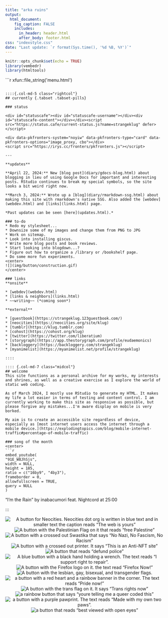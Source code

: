 ```yaml
---
title: "arka ruins"
output: 
  html_document:
    fig_caption: FALSE
    includes:
      in_header: header.html
      after_body: footer.html
css: "indexstyle.css"
date: "Last update: `r format(Sys.time(), '%d %B, %Y')`"
---
```


```r
knitr::opts_chunk$set(echo = TRUE)
library(vembedr)
library(htmltools)
```

::: {.container class="fluid-row d-flex flex-wrap align-content-stretch"}

```{=html}
```r
xfun::file_string('menu.html')
```
```

::::{.col-md-5 class="rightcol"}
## currently {.tabset .tabset-pills}

### status

<div id="statuscafe"><div id="statuscafe-username"></div><div id="statuscafe-content"></div></div><script src="https://status.cafe/current-status.js?name=strangeklug" defer></script>

<div data-pkfronters-system="noyiw" data-pkfronters-type="card" data-pkfronters-options="image_proxy, cbo"></div>
<script src="https://irys.cc/fronters/pkfronters.js"></script>

---

**updates**

**April 22, 2024:** New [blog post](diary/gdocs-blog.html) about blogging in lieu of using Google Docs for important and interesting posts. RStudio continues to break my special symbols, so the site looks a bit weird right now.

**March 3, 2024:** Wrote up a [blog](diary/rmarkdown-ssg.html) about making this site with rmarkdown's native SSG. Also added the [webdev](webdev.html) and [links](links.html) page.

*Past updates can be seen [here](updates.html).*

### to-do
* Redo my stylesheet...
* Downsize some of my images and change them from PNG to JPG
* Work on sitemap.
* Look into installing giscus.
* Write more blog posts and book reviews.
* Start looking into blogdown...?
* Figure out how to organize a /library or /bookshelf page.
* Do some more fun experiments.
<center>
![](img/button/construction.gif)
</center>

### links
**onsite**

* [webdev](webdev.html)
* [links & neighbors](links.html)
* ~~writing~~ (*coming soon*)

**external**

* [guestbook](https://strangeklug.123guestbook.com/)
* [neocities](https://neocities.org/site/klug) 
* [tumblr](https://klug.tumblr.com)
* [cohost](https://cohost.org/klug)
* [twitter](https://twitter.com/liberatium)
* [storygraph](https://app.thestorygraph.com/profile/eudaemonics) 
* [backloggery](https://backloggery.com/strangeklug)
* [myanimelist](https://myanimelist.net/profile/strangeklug)  

::::

:::: {.col-md-7 class="midcol"}
## welcome
This site functions as a personal archive for my works, my interests and shrines, as well as a creative exercise as I explore the world of static web coding.

As of March 2024, I mostly use RStudio to generate my HTML. It makes my life a lot easier in terms of testing and content control. I am currently working to make this site as responsive as possible, but please forgive any mistakes...I'm aware display on mobile is very borked. 

My aim is to create an accessible site regardless of device, especially as [most internet users access the internet through a mobile device.](https://explodingtopics.com/blog/mobile-internet-traffic#percentage-of-mobile-traffic)

### song of the month
<center>
```r
embed_youtube(
"91E_W8JhSjs",
width = NULL,
height = 185,
ratio = c("16by9", "4by3"),
frameborder = 0,
allowfullscreen = TRUE,
query = NULL
)
```
"I'm the Rain" by inabacumori feat. Nightcord at 25:00
</center>


::::
  
:::

:::{.col-md-12 class="buttons"}
<center>
![A button for Neocities. Neocities dot org is written in blue text and in smaller text the caption reads "The web is yours"](img/button/neocities_button.gif)
![A button with the Palestinian Flag on it that reads "free Palestine"](img/button/free_palestine.gif)
![A button with a crossed out Swastika that says "No Nazi, No Fascism, No Racism"](img/button/antinazi.gif)
![A button with a crossed out printer. It says "This is an Anti-NFT site"](img/button/anti_nft.webp) 
![A button that reads "defund police"](img/button/defundpolice.gif)
![A blue button with a black hand holding a wrench. The text reads "I support right to repair".](img/button/right_to_repair.png)
![A button with the Firefox logo on it. the text read "Firefox Now!"](img/button/firefox_now.gif)
![A button with the lesbian, gay, bisexual, and transgender flags.](img/button/lgbt.png)
![a button with a red heart and a rainbow banner in the corner. The text reads "Pride now!"](img/button/pride_now.webp)
![A button with the trans flag on it. It says "Trans rights now"](img/button/trn.png)
![a rainbow button that says "youre telling me a queer coded this"](img/button/queer.png)
![a button with a purple pawprint. The text reads "Made with my own two paws".](img/button/paws.png)
![a button that reads "best viewed with open eyes"](img/button/bestview.gif)




</center>
:::
